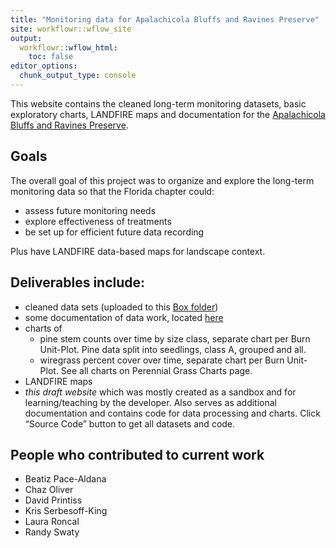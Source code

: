 ```yaml
---
title: "Monitoring data for Apalachicola Bluffs and Ravines Preserve"
site: workflowr::wflow_site
output:
  workflowr::wflow_html:
    toc: false
editor_options:
  chunk_output_type: console
---
```

This website contains the cleaned long-term monitoring datasets, basic exploratory charts, LANDFIRE maps and documentation for the [Apalachicola Bluffs and Ravines Preserve](https://www.nature.org/en-us/get-involved/how-to-help/places-we-protect/apalachicola-bluffs-and-ravines-preserve/).  


## Goals

The overall goal of this project was to organize and explore the long-term monitoring data so that the Florida chapter could:

* assess future monitoring needs
* explore effectiveness of treatments
* be set up for efficient future data recording

Plus have LANDFIRE data-based maps for landscape context.

## Deliverables include:

* cleaned data sets (uploaded to this [Box folder](https://tnc.box.com/s/dxuc1z646svvlkswcp3sp2ii75w8dk9l))
* some documentation of data work, located [here](https://github.com/rswaty/ABRPweb/raw/master/dataDoc.pdf)
* charts of
    * pine stem counts over time by size class, separate chart per Burn Unit-Plot.  Pine data split into seedlings, class A, grouped and all. 
    * wiregrass percent cover over time, separate chart per Burn Unit-Plot. See all charts on Perennial Grass Charts page. 
* LANDFIRE maps
* *this draft website* which was mostly created as a sandbox and for learning/teaching by the developer.  Also serves as additional documentation and contains code for data processing and charts.  Click "Source Code" button to get all datasets and code. 

## People who contributed to current work

* Beatiz Pace-Aldana
* Chaz Oliver
* David Printiss
* Kris Serbesoff-King
* Laura Roncal
* Randy Swaty






